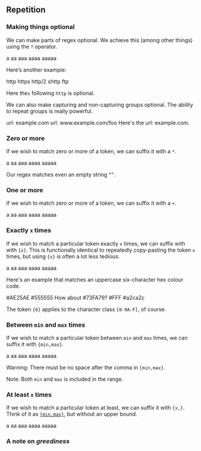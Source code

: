 
## Repetition

### Making things optional

We can make parts of regex optional. We achieve this (among other things) using the `?` operator.

<Example source="a?" flags="g">
    <String></String>
    <String>a</String>
    <String>aa</String>
    <String>aaa</String>
    <String>aaaa</String>
    <String>aaaaa</String>
</Example>

Here’s another example:

<Example source="https?" flags="g">
    <String>http</String>
    <String>https</String>
    <String>http/2</String>
    <String>shttp</String>
    <String>ftp</String>
</Example>

Here the`s` following `http` is optional.

We can also make capturing and non-capturing groups optional. The ability to repeat groups is really powerful.

<Example source="url: (www\.)?example\.com" flags="g">
    <String>url: example.com</String>
    <String>url: www.example.com/foo</String>
    <String>Here's the url: example.com.</String>
</Example>

### Zero or more

If we wish to match zero or more of a token, we can suffix it with a `*`.

<Example source="a*" flags="g">
    <String></String>
    <String>a</String>
    <String>aa</String>
    <String>aaa</String>
    <String>aaaa</String>
    <String>aaaaa</String>
</Example>

Our regex matches even an empty string `“”`.

### One or more

If we wish to match zero or more of a token, we can suffix it with a `+`.

<Example source="a+" flags="g">
    <String></String>
    <String>a</String>
    <String>aa</String>
    <String>aaa</String>
    <String>aaaa</String>
    <String>aaaaa</String>
</Example>

### Exactly `x` times

If we wish to match a particular token exactly `x` times, we can suffix with with `{x}`. This is functionally identical to repeatedly copy-pasting the token `x` times, but using `{x}` is often a lot less tedious.

<Example source="a{3}" flags="g">
    <String></String>
    <String>a</String>
    <String>aa</String>
    <String>aaa</String>
    <String>aaaa</String>
    <String>aaaaa</String>
</Example>

Here's an example that matches an uppercase six-character hex colour code.

<Example source="#[0-9A-F]{6}" flags="g">
    <String>#AE25AE</String>
    <String>#555555</String>
    <String>How about #73FA79?</String>
    <String>#FFF</String>
    <String>#a2ca2c</String>
</Example>

The token `{6}` applies to the character class `[0-9A-F]`, of course.

### Between `min` and `max` times

If we wish to match a particular token between `min` and `max` times, we can suffix it with `{min,max}`.

<Example source="a{2,4}" flags="g">
    <String></String>
    <String>a</String>
    <String>aa</String>
    <String>aaa</String>
    <String>aaaa</String>
    <String>aaaaa</String>
</Example>

Warning: There must be no space after the comma in `{min,max}`.

Note: Both `min` and `max` is included in the range.

### At least `x` times

If we wish to match a particular token at least, we can suffix it with `{x,}`. Think of it as [`{min,max}`](#between-min-and-max-times), but without an upper bound.

<Example source="a{2,}" flags="g">
    <String></String>
    <String>a</String>
    <String>aa</String>
    <String>aaa</String>
    <String>aaaa</String>
    <String>aaaaa</String>
</Example>

### A note on *greediness*
